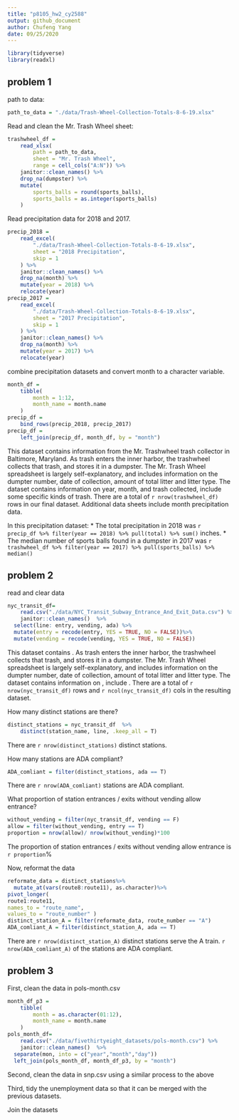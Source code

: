 ```yaml
---
title: "p8105_hw2_cy2588"
output: github_document
author: Chufeng Yang
date: 09/25/2020
---
```


```r
library(tidyverse)
library(readxl)
```

## problem 1

path to data:  

```r
path_to_data = "./data/Trash-Wheel-Collection-Totals-8-6-19.xlsx"
```

Read and clean the Mr. Trash Wheel sheet:  

```r
trashwheel_df = 
	read_xlsx(
		path = path_to_data,
		sheet = "Mr. Trash Wheel",
		range = cell_cols("A:N")) %>% 
	janitor::clean_names() %>% 
	drop_na(dumpster) %>% 
	mutate(
		sports_balls = round(sports_balls),
		sports_balls = as.integer(sports_balls)
	)
```

Read precipitation data for 2018 and 2017. 

```r
precip_2018 = 
	read_excel(
		"./data/Trash-Wheel-Collection-Totals-8-6-19.xlsx",
		sheet = "2018 Precipitation",
		skip = 1
	) %>% 
	janitor::clean_names() %>% 
	drop_na(month) %>% 
	mutate(year = 2018) %>% 
	relocate(year)
precip_2017 = 
	read_excel(
		"./data/Trash-Wheel-Collection-Totals-8-6-19.xlsx",
		sheet = "2017 Precipitation",
		skip = 1
	) %>% 
	janitor::clean_names() %>% 
	drop_na(month) %>% 
	mutate(year = 2017) %>% 
	relocate(year)
```

combine precipitation datasets and convert month to a character variable.

```r
month_df = 
	tibble(
		month = 1:12,
		month_name = month.name
	)
precip_df = 
	bind_rows(precip_2018, precip_2017)
precip_df =
	left_join(precip_df, month_df, by = "month")
```


This dataset contains information from the Mr. Trashwheel trash collector in Baltimore, Maryland. As trash enters the inner harbor, the trashwheel collects that trash, and stores it in a dumpster. The Mr. Trash Wheel spreadsheet is largely self-explanatory, and includes information on the dumpter number, date of collection, amount of total litter and litter type. 
The dataset contains information on year, month, and trash collected, include some specific kinds of trash. There are a total of `r nrow(trashwheel_df)` rows in our final dataset. Additional data sheets include month precipitation data. 

In this precipitation dataset:
* The total precipitation in 2018 was `r precip_df %>% filter(year == 2018) %>% pull(total) %>% sum()` inches.
* The median number of sports balls found in a dumpster in 2017 was `r trashwheel_df %>% filter(year == 2017) %>% pull(sports_balls) %>% median()`

## problem 2

read and clear data

```r
nyc_transit_df= 
	read.csv("./data/NYC_Transit_Subway_Entrance_And_Exit_Data.csv") %>% 
	janitor::clean_names()  %>% 
  select(line: entry, vending, ada) %>% 
  mutate(entry = recode(entry, YES = TRUE, NO = FALSE))%>% 
  mutate(vending = recode(vending, YES = TRUE, NO = FALSE))
```

This dataset contains   . As trash enters the inner harbor, the trashwheel collects that trash, and stores it in a dumpster. The Mr. Trash Wheel spreadsheet is largely self-explanatory, and includes information on the dumpter number, date of collection, amount of total litter and litter type. 
The dataset contains information on   , include   . There are a total of `r nrow(nyc_transit_df)` rows and `r ncol(nyc_transit_df)` cols in the resulting dataset.

How many distinct stations are there? 
```r
distinct_stations = nyc_transit_df  %>% 
	distinct(station_name, line, .keep_all = T)
```
 There are `r nrow(distinct_stations)` distinct stations.

How many stations are ADA compliant?
```r
ADA_comliant = filter(distinct_stations, ada == T)
```
There are `r nrow(ADA_comliant)` stations are ADA compliant.

What proportion of station entrances / exits without vending allow entrance?
```r
without_vending = filter(nyc_transit_df, vending == F)
allow = filter(without_vending, entry == T)
proportion = nrow(allow)/ nrow(without_vending)*100
```
The proportion of station entrances / exits without vending allow entrance is `r proportion`%

Now, reformat the data
```r
reformate_data = distinct_stations%>% 
  mutate_at(vars(route8:route11), as.character)%>%
pivot_longer(
route1:route11,
names_to = "route_name",
values_to = "route_number" )
distinct_station_A = filter(reformate_data, route_number == "A")
ADA_comliant_A = filter(distinct_station_A, ada == T)
```
There are `r nrow(distinct_station_A)` distinct stations serve the A train.
`r nrow(ADA_comliant_A)` of the stations are ADA compliant.

## problem 3

First, clean the data in pols-month.csv

```r
month_df_p3 = 
	tibble(
		month = as.character(01:12),
		month_name = month.name
	)
pols_month_df= 
	read.csv("./data/fivethirtyeight_datasets/pols-month.csv") %>% 
	janitor::clean_names()  %>% 
  separate(mon, into = c("year","month","day"))
  left_join(pols_month_df, month_df_p3, by = "month")
```


Second, clean the data in snp.csv using a similar process to the above




Third, tidy the unemployment data so that it can be merged with the previous datasets. 




Join the datasets


